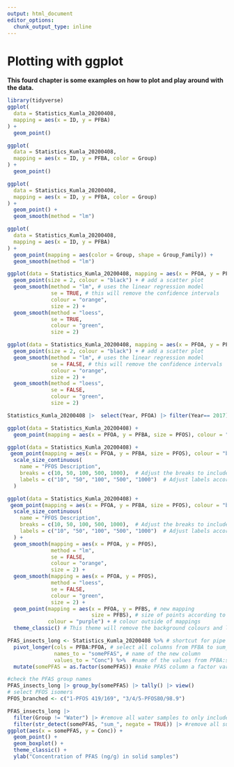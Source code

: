 ```yaml
---
output: html_document
editor_options: 
  chunk_output_type: inline
---
```



# Plotting with ggplot

**This fourd chapter is some examples on how to plot and play around with the data.**

```r
library(tidyverse)
ggplot(
  data = Statistics_Kumla_20200408,
  mapping = aes(x = ID, y = PFBA)
) +
  geom_point()

```

```r
ggplot(
  data = Statistics_Kumla_20200408,
  mapping = aes(x = ID, y = PFBA, color = Group)
) +
  geom_point()
```
```r
ggplot(
  data = Statistics_Kumla_20200408,
  mapping = aes(x = ID, y = PFBA, color = Group)
) +
  geom_point() +
  geom_smooth(method = "lm")
```
```r
ggplot(
  data = Statistics_Kumla_20200408,
  mapping = aes(x = ID, y = PFBA)
) +
  geom_point(mapping = aes(color = Group, shape = Group_Family)) +
  geom_smooth(method = "lm")
```

```r

ggplot(data = Statistics_Kumla_20200408, mapping = aes(x = PFOA, y = PFBA)) +
  geom_point(size = 2, colour = "black") + # add a scatter plot
  geom_smooth(method = "lm", # uses the linear regression model
              se = TRUE, # this will remove the confidence intervals
              colour = "orange",
              size = 2) +
  geom_smooth(method = "loess",
              se = TRUE,
              colour = "green",
              size = 2)
```

```r

ggplot(data = Statistics_Kumla_20200408, mapping = aes(x = PFOA, y = PFOS)) +
  geom_point(size = 2, colour = "black") + # add a scatter plot
  geom_smooth(method = "lm", # uses the linear regression model
              se = FALSE, # this will remove the confidence intervals
              colour = "orange",
              size = 2) +
  geom_smooth(method = "loess",
              se = FALSE,
              colour = "green",
              size = 2)
```

```r
Statistics_Kumla_20200408 |>  select(Year, PFOA) |> filter(Year== 2017)
```



```r
ggplot(data = Statistics_Kumla_20200408) +
  geom_point(mapping = aes(x = PFOA, y = PFBA, size = PFOS), colour = "black") 
```

```r
ggplot(data = Statistics_Kumla_20200408) +
 geom_point(mapping = aes(x = PFOA, y = PFBA, size = PFOS), colour = "black") +  
  scale_size_continuous(
    name = "PFOS Description",
    breaks = c(10, 50, 100, 500, 1000),  # Adjust the breaks to include more values
    labels = c("10", "50", "100", "500", "1000")  # Adjust labels accordingly
  )
```


```r
ggplot(data = Statistics_Kumla_20200408) +
 geom_point(mapping = aes(x = PFOA, y = PFBA, size = PFOS), colour = "black") +
  scale_size_continuous(
    name = "PFOS Description",
    breaks = c(10, 50, 100, 500, 1000),  # Adjust the breaks to include more values
    labels = c("10", "50", "100", "500", "1000")  # Adjust labels accordingly
  ) +
  geom_smooth(mapping = aes(x = PFOA, y = PFOS), 
              method = "lm", 
              se = FALSE, 
              colour = "orange",
              size = 2) +
  geom_smooth(mapping = aes(x = PFOA, y = PFOS), 
              method = "loess",
              se = FALSE,
              colour = "green",
              size = 2) +
  geom_point(mapping = aes(x = PFOA, y = PFBS, # new mapping
                           size = PFBS), # size of points according to PFBS values
             colour = "purple") + # colour outside of mappings 
  theme_classic() # This theme will remove the background colours and lines
```

```r
PFAS_insects_long <- Statistics_Kumla_20200408 %>% # shortcut for pipe Ctrl + shift + M
  pivot_longer(cols = PFBA:PFOA, # select all columns from PFBA to sum_21PFAS
               names_to = "somePFAS", # name of the new column
               values_to = "Conc") %>%  #name of the values from PFBA:sum_21PFAS
  mutate(somePFAS = as.factor(somePFAS)) #make PFAS column a factor variable
```

```r
#check the PFAS group names
PFAS_insects_long |> group_by(somePFAS) |> tally() |> view() 
# select PFOS isomers
PFOS_branched <- c("1-PFOS 419/169", "3/4/5-PFOS80/98.9")

PFAS_insects_long |>
  filter(Group != "Water") |> #remove all water samples to only include solid samples
  filter(str_detect(somePFAS, "sum_", negate = TRUE)) |> #remove all sum of PFAS using the argument: negate=TRUE 
ggplot(aes(x = somePFAS, y = Conc)) +
  geom_point() +
  geom_boxplot() +
  theme_classic() +
  ylab("Concentration of PFAS (ng/g) in solid samples")
  
```

